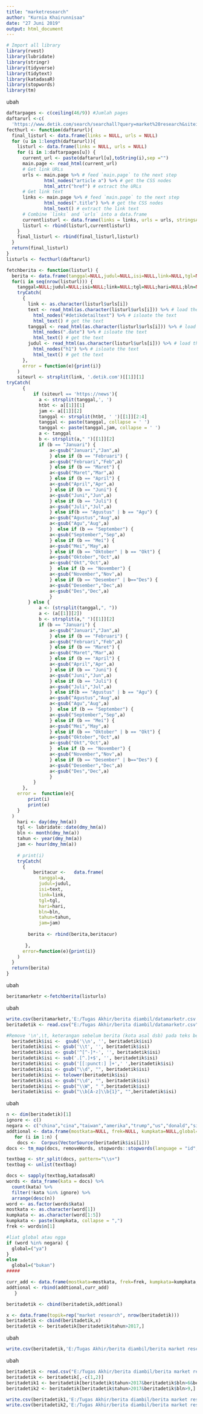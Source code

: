 ---
title: "marketresearch"
author: "Kurnia Khairunnisaa"
date: "27 Juni 2019"
output: html_document
---
```{r}
# Import all library
library(rvest)
library(lubridate)
library(stringr)
library(tidyverse)
library(tidytext)
library(katadasaR)
library(stopwords)
library(tm)
```
ubah
```{r}
daftarpages <- c(ceiling(46/9)) #Jumlah pages
daftarurl <-c(
  'https://www.detik.com/search/searchall?query=market%20research&siteid=29&sortby=time&fromdatex=01/07/2018&todatex=31/12/2018&page=')
fecthurl <- function(daftarurl){
  final_listurl <- data.frame(links = NULL, urls = NULL)
  for (u in 1:length(daftarurl)){
    listurl <- data.frame(links = NULL, urls = NULL)
    for (i in 1:daftarpages[u]) {
      current_url <- paste(daftarurl[u],toString(i),sep ="")
      main.page <- read_html(current_url)
      # Get link URLs
      urls <- main.page %>% # feed `main.page` to the next step
              html_nodes("article a") %>% # get the CSS nodes
              html_attr("href") # extract the URLs
      # Get link text
      links <- main.page %>% # feed `main.page` to the next step
              html_nodes(".title") %>% # get the CSS nodes
              html_text() # extract the link text
      # Combine `links` and `urls` into a data.frame
      currentlisturl <- data.frame(links = links, urls = urls, stringsAsFactors = TRUE)
      listurl <- rbind(listurl,currentlisturl)
    }
    final_listurl <- rbind(final_listurl,listurl)
  }
  return(final_listurl)
}
listurls <- fecthurl(daftarurl)
```

```{r}
fetchberita <- function(listurl) {
  berita <- data.frame(tanggal=NULL,judul=NULL,isi=NULL,link=NULL,tgl=NULL,hari=NULL,bln=NULL,tahun=NULL,jam=NULL)
  for(i in seq(nrow(listurl))) {
    tanggal=NULL;judul=NULL;isi=NULL;link=NULL;tgl=NULL;hari=NULL;bln=NULL;tahun=NULL;jam=NULL
    tryCatch(
      {
        link <- as.character(listurl$urls[i])
        text <- read_html(as.character(listurl$urls[i])) %>% # load the page
          html_nodes("#detikdetailtext") %>% # isloate the text
          html_text() # get the text
        tanggal <- read_html(as.character(listurl$urls[i])) %>% # load the page
          html_nodes(".date") %>% # isloate the text
          html_text() # get the text
        judul <- read_html(as.character(listurl$urls[i])) %>% # load the page
          html_nodes("h1") %>% # isloate the text
          html_text() # get the text
      },
      error = function(e){print(i)}
    )
    siteurl <- strsplit(link, '.detik.com')[[1]][1]
tryCatch(
      {
          if (siteurl == 'https://news'){
            a <- strsplit(tanggal,', ')
            htbt <- a[[1]][1]
            jam <- a[[1]][2]
            tanggal <- strsplit(htbt, ' ')[[1]][2:4]
            tanggal <- paste(tanggal, collapse = ' ')
            tanggal <- paste(tanggal,jam, collapse = ' ')
            a <- tanggal
            b <- strsplit(a," ")[[1]][2]
            if (b == "Januari") {
                a<-gsub("Januari","Jan",a)
                } else if (b == "Februari") {
                a<-gsub("Februari","Feb",a)
                } else if (b == "Maret") {
                a<-gsub("Maret","Mar",a)
                } else if (b == "April") {
                a<-gsub("April","Apr",a)
                } else if (b == "Juni") {
                a<-gsub("Juni","Jun",a)
                } else if (b == "Juli") {
                a<-gsub("Juli","Jul",a)
                } else if(b == "Agustus" | b == "Agu") {
                a<-gsub("Agustus","Aug",a)
                a<-gsub("Agu","Aug",a)
                }  else if (b == "September") {
                a<-gsub("September","Sep",a)
                } else if (b == "Mei") {
                a<-gsub("Mei","May",a)
                } else if (b == "Oktober" | b == "Okt") {
                a<-gsub("Oktober","Oct",a)
                a<-gsub("Okt","Oct",a)  
                }  else if (b == "November") {
                a<-gsub("November","Nov",a)
                } else if (b == "Desember" | b=="Des") {
                a<-gsub("Desember","Dec",a)
                a<-gsub("Des","Dec",a)  
                }
        } else {
            a <- (strsplit(tanggal,", "))
            a <- (a[[1]][2])
            b <- strsplit(a," ")[[1]][2]
            if (b == "Januari") {
                a<-gsub("Januari","Jan",a)
                } else if (b == "Februari") {
                a<-gsub("Februari","Feb",a)
                } else if (b == "Maret") {
                a<-gsub("Maret","Mar",a)
                } else if (b == "April") {
                a<-gsub("April","Apr",a)
                } else if (b == "Juni") {
                a<-gsub("Juni","Jun",a)
                } else if (b == "Juli") {
                a<-gsub("Juli","Jul",a)
                } else if(b == "Agustus" | b == "Agu") {
                a<-gsub("Agustus","Aug",a)
                a<-gsub("Agu","Aug",a)
                }  else if (b == "September") {
                a<-gsub("September","Sep",a)
                } else if (b == "Mei") {
                a<-gsub("Mei","May",a)
                } else if (b == "Oktober" | b == "Okt") {
                a<-gsub("Oktober","Oct",a)
                a<-gsub("Okt","Oct",a)  
                }  else if (b == "November") {
                a<-gsub("November","Nov",a)
                } else if (b == "Desember" | b=="Des") {
                a<-gsub("Desember","Dec",a)
                a<-gsub("Des","Dec",a)  
                }
          }
      },
    error =  function(e){
        print(i)
        print(e)
    }
  )
    hari <- day(dmy_hm(a))
    tgl <- lubridate::date(dmy_hm(a))
    bln <- month(dmy_hm(a))
    tahun <- year(dmy_hm(a))
    jam <- hour(dmy_hm(a))
    
    # print(i)
    tryCatch(
      {
          beritacur <-   data.frame(
            tanggal=a,
            judul=judul,
            isi=text,
            link=link,
            tgl=tgl,
            hari=hari,
            bln=bln,
            tahun=tahun,
            jam=jam)
        
        berita <- rbind(berita,beritacur)
        
       },
      error=function(e){print(i)}
    )
  }
  return(berita)
}
```
ubah
```{r}
beritamarketr <-fetchberita(listurls)
```
ubah
```{R}
write.csv(beritamarketr,'E:/Tugas Akhir/berita diambil/datamarketr.csv')
beritadetik <- read.csv("E:/Tugas Akhir/berita diambil/datamarketr.csv")
```

```{r}
#Remove '\n',\t, keterangan sebelum berita (kota asal dsb) pada teks berita
  beritadetik$isi <-  gsub('\\n', '', beritadetik$isi)
  beritadetik$isi <- gsub('\\t', '', beritadetik$isi)
  beritadetik$isi <- gsub('^[^-]*-', '', beritadetik$isi)
  beritadetik$isi <- sub('.[^.]+$', '', beritadetik$isi)
  beritadetik$isi <- gsub('[[:punct:] ]+',' ',beritadetik$isi)
  beritadetik$isi <- gsub("\\d", "", beritadetik$isi)
  beritadetik$isi <- tolower(beritadetik$isi)
  beritadetik$isi <- gsub("\\d", "", beritadetik$isi)
  beritadetik$isi <- gsub("\\W", " ",beritadetik$isi)
  beritadetik$isi <- gsub("\\b[A-z]\\b{1}", "",beritadetik$isi)
```
ubah
```{R}
n <- dim(beritadetik)[1]
ignore <- c()
negara <- c("china","cina","taiwan","amerika","trump","us","donald","singapura","malaysia","myanmar","thailand","jepang","korea","vietnam","brunei","timor","filipina","kamboja","laos","saudi","eropa")
addtional <- data.frame(mostkata=NULL, frek=NULL, kumpkata=NULL,global=NULL)
   for (i in 1:n) {
    docs <-  Corpus(VectorSource(beritadetik$isi[i]))
docs <- tm_map(docs, removeWords, stopwords::stopwords(language = "id",source = "stopwords-iso"))

textbag <- str_split(docs, pattern="\\s+") 
textbag <- unlist(textbag)

docs <- sapply(textbag,katadasaR)
words <- data_frame(kata = docs) %>% 
  count(kata) %>%
  filter(!kata %in% ignore) %>%
  arrange(desc(n))
word <- as.factor(words$kata)
mostkata <- as.character(word[1])
kumpkata <- as.character(word[1:5])
kumpkata <- paste(kumpkata, collapse = ",")
frek <- words$n[1]

#liat global atau ngga
if (word %in% negara) {
  global=("ya")
}
else 
  global=("bukan")
#####

curr_add <- data.frame(mostkata=mostkata, frek=frek, kumpkata=kumpkata,global=global)
addtional <- rbind(addtional,curr_add)
   }

beritadetik <- cbind(beritadetik,addtional)

x <- data.frame(topik=rep("market research", nrow(beritadetik)))
beritadetik <- cbind(beritadetik,x)
beritadetik <- beritadetik[beritadetik$tahun>2017,]
```
ubah
```{R}
write.csv(beritadetik,'E:/Tugas Akhir/berita diambil/berita market research.csv')
```
ubah
```{r}
beritadetik <- read.csv("E:/Tugas Akhir/berita diambil/berita market research.csv")
beritadetik <- beritadetik[,-c(1,2)]
beritadetik1 <- beritadetik[beritadetik$tahun>2017&beritadetik$bln>6&beritadetik$bln<10,]
beritadetik2 <- beritadetik[beritadetik$tahun>2017&beritadetik$bln>9,]

write.csv(beritadetik1,'E:/Tugas Akhir/berita diambil/berita market research tri III.csv')
write.csv(beritadetik2,'E:/Tugas Akhir/berita diambil/berita market research tri IV.csv')
```